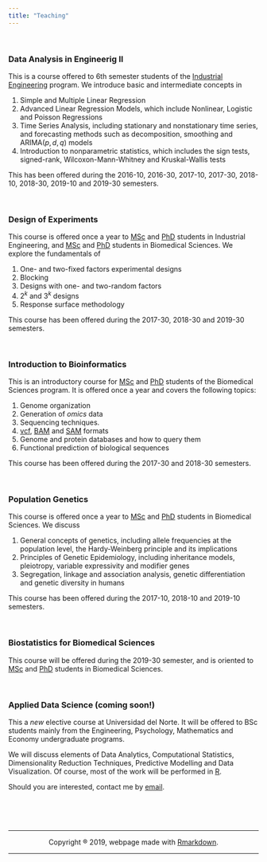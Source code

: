```yaml
---
title: "Teaching"
---
```

<br>

### Data Analysis in Engineerig II
This is a course offered to 6th semester students of the [Industrial Engineering](https://www.uninorte.edu.co/web/ingenieria-industrial) program. We introduce basic and intermediate concepts in

1. Simple and Multiple Linear Regression
2. Advanced Linear Regression Models, which include Nonlinear, Logistic and Poisson Regressions
3. Time Series Analysis, including stationary and nonstationary time series, and forecasting methods such as decomposition, smoothing and ARIMA$(p,d,q)$ models
4. Introduction to nonparametric statistics, which includes the sign tests, signed-rank, Wilcoxon-Mann-Whitney and Kruskal-Wallis tests

This has been offered during the 2016-10, 2016-30, 2017-10, 2017-30, 2018-10,  2018-30, 2019-10 and 2019-30 semesters.

<br>

### Design of Experiments 
This course is offered once a year to [MSc](https://www.uninorte.edu.co/web/maestria-en-ingenieria-industrial) and [PhD](https://www.uninorte.edu.co/web/doctorado-en-ingenieria-industrial) students in Industrial Engineering, and [MSc](https://www.uninorte.edu.co/web/maestria-en-ciencias-basicas-biomedicas) and [PhD](https://www.uninorte.edu.co/web/doctorado-en-ciencias-biomedicas) students in Biomedical Sciences. We explore the fundamentals of 

1. One- and two-fixed factors experimental designs
2. Blocking
3. Designs with one- and two-random factors
4. $2^k$ and $3^k$ designs
5. Response surface methodology

This course has been offered during the 2017-30, 2018-30 and 2019-30 semesters.

<br>


### Introduction to Bioinformatics
This is an introductory course for  [MSc](https://www.uninorte.edu.co/web/maestria-en-ciencias-basicas-biomedicas) and [PhD](https://www.uninorte.edu.co/web/doctorado-en-ciencias-biomedicas) students of the Biomedical Sciences program. It is offered once a year and covers the following topics:

1. Genome organization
2. Generation of *omics* data
3. Sequencing techniques. 
4. [vcf](https://www.ebi.ac.uk/training/online/course/human-genetic-variation-i-introduction-2019/variant-identification-and-analysis-0#targetText=VCF%20is%20the%20standard%20file%20format%20for%20storing%20variation%20data.&targetText=VCF%20is%20a%20preferred%20format,are%20tab%20delimited%20text%20files.), [BAM](https://genome.sph.umich.edu/wiki/BAM) and [SAM](https://en.wikipedia.org/wiki/SAM_(file_format)) formats
5. Genome and protein databases and how to query them
6. Functional prediction of biological sequences

This course has been offered during the 2017-30 and 2018-30 semesters.

<br>

### Population Genetics
This course is offered once a year to  [MSc](https://www.uninorte.edu.co/web/maestria-en-ciencias-basicas-biomedicas) and [PhD](https://www.uninorte.edu.co/web/doctorado-en-ciencias-biomedicas)  students in Biomedical Sciences. We discuss

1. General concepts of genetics, including allele frequencies at the population level, the Hardy-Weinberg principle and its implications
2. Principles of Genetic Epidemiology, including inheritance models, pleiotropy, variable expressivity and modifier genes
3. Segregation, linkage and association analysis, genetic differentiation and genetic diversity in humans

This course has been offered during the 2017-10, 2018-10 and 2019-10 semesters.

<br>

### Biostatistics for Biomedical Sciences
This course will be offered during the 2019-30 semester, and is oriented to  [MSc](https://www.uninorte.edu.co/web/maestria-en-ciencias-basicas-biomedicas) and [PhD](https://www.uninorte.edu.co/web/doctorado-en-ciencias-biomedicas)  students in Biomedical Sciences. 

<br>


### Applied Data Science (coming soon!)
This a *new* elective course at Universidad del Norte. It will be offered to BSc students mainly from the Engineering, Psychology, Mathematics and Economy undergraduate programs.

We will discuss elements of Data Analytics, Computational Statistics, Dimensionality Reduction Techniques, Predictive Modelling and Data Visualization. Of course, most of the work will be performed in [R](https://www.r-project.org/).

Should you are interested, contact me by [email](mailto:jvelezv@uninorte.edu.co).

<center>
<br><br><br>
<hr>
Copyright ® 2019, webpage made with [Rmarkdown](https://rmarkdown.rstudio.com/).
<hr>
</center>
